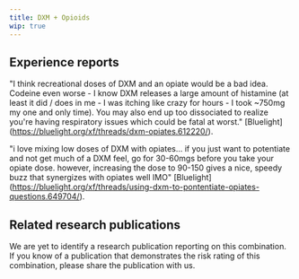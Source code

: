 ---
title: DXM + Opioids
wip: true
---

## Experience reports

"I think recreational doses of DXM and an opiate would be a bad idea. Codeine even worse - I know DXM releases a large amount of histamine (at least it did / does in me - I was itching like crazy for hours - I took ~750mg my one and only time). You may also end up too dissociated to realize you're having respiratory issues which could be fatal at worst." [Bluelight] (https://bluelight.org/xf/threads/dxm-opiates.612220/).

"i love mixing low doses of DXM with opiates... if you just want to potentiate and not get much of a DXM feel, go for 30-60mgs before you take your opiate dose. however, increasing the dose to 90-150 gives a nice, speedy buzz that synergizes with opiates well IMO" [Bluelight] (https://bluelight.org/xf/threads/using-dxm-to-pontentiate-opiates-questions.649704/).

## Related research publications

We are yet to identify a research publication reporting on this combination. If you know of a publication that demonstrates the risk rating of this combination, please share the publication with us.



